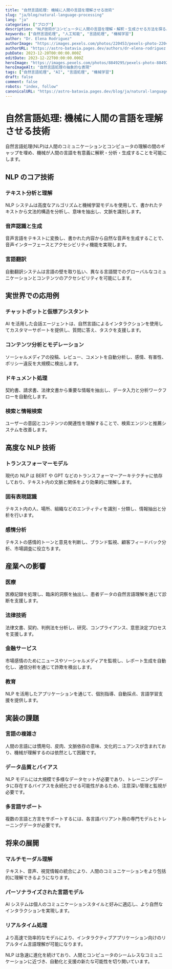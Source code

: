 ```yaml
---
title: "自然言語処理: 機械に人間の言語を理解させる技術"
slug: "ja/blog/natural-language-processing"
lang: "ja"
categories: ["ブログ"]
description: "NLP技術がコンピュータに人間の言語を理解・解釈・生成させる方法を探る。チャットボット、翻訳、コンテンツ分析を可能にする技術。"
keywords: ["自然言語処理", "人工知能", "言語処理", "機械学習"]
author: "Dr. Elena Rodriguez"
authorImage: "https://images.pexels.com/photos/220453/pexels-photo-220453.jpeg?auto=compress&cs=tinysrgb&w=1260&h=750&dpr=1  "
authorURL: "https://astro-batavia.pages.dev/authors/dr-elena-rodriguez  "
pubDate: 2023-12-20T00:00:00.000Z
editDate: 2023-12-22T00:00:00.000Z
heroImage: "https://images.pexels.com/photos/8849295/pexels-photo-8849295.jpeg?auto=compress&cs=tinysrgb&w=1260&h=750&dpr=1  "
heroImageAlt: "自然言語処理の抽象的な表現"
tags: ["自然言語処理", "AI", "言語処理", "機械学習"]
draft: false
comment: false
robots: "index, follow"
canonicalURL: "https://astro-batavia.pages.dev/blog/ja/natural-language-processing  "
---
```


# 自然言語処理: 機械に人間の言語を理解させる技術

自然言語処理(NLP)は人間のコミュニケーションとコンピュータの理解の間のギャップを埋め、機械が人間の言語を有意義に解釈・分析・生成することを可能にします。

## NLP のコア技術

### テキスト分析と理解

NLP システムは高度なアルゴリズムと機械学習モデルを使用して、書かれたテキストから文法的構造を分析し、意味を抽出し、文脈を識別します。

### 音声認識と生成

音声言語をテキストに変換し、書かれた内容から自然な音声を生成することで、音声インターフェースとアクセシビリティ機能を実現します。

### 言語翻訳

自動翻訳システムは言語の壁を取り払い、異なる言語間でのグローバルなコミュニケーションとコンテンツのアクセシビリティを可能にします。

## 実世界での応用例

### チャットボットと仮想アシスタント

AI を活用した会話エージェントは、自然言語によるインタラクションを使用してカスタマーサポートを提供し、質問に答え、タスクを支援します。

### コンテンツ分析とモデレーション

ソーシャルメディアの投稿、レビュー、コメントを自動分析し、感情、有害性、ポリシー違反を大規模に検出します。

### ドキュメント処理

契約書、請求書、法律文書から重要な情報を抽出し、データ入力と分析ワークフローを自動化します。

### 検索と情報検索

ユーザーの意図とコンテンツの関連性を理解することで、検索エンジンと推薦システムを改善します。

## 高度な NLP 技術

### トランスフォーマーモデル

現代の NLP は BERT や GPT などのトランスフォーマーアーキテクチャに依存しており、テキスト内の文脈と関係をより効果的に理解します。

### 固有表現認識

テキスト内の人、場所、組織などのエンティティを識別・分類し、情報抽出と分析を行います。

### 感情分析

テキストの感情的トーンと意見を判断し、ブランド監視、顧客フィードバック分析、市場調査に役立ちます。

## 産業への影響

### 医療

医療記録を処理し、臨床的洞察を抽出し、患者データの自然言語理解を通じて診断を支援します。

### 法律技術

法律文書、契約、判例法を分析し、研究、コンプライアンス、意思決定プロセスを支援します。

### 金融サービス

市場感情のためにニュースやソーシャルメディアを監視し、レポート生成を自動化し、通信分析を通じて詐欺を検出します。

### 教育

NLP を活用したアプリケーションを通じて、個別指導、自動採点、言語学習支援を提供します。

## 実装の課題

### 言語の複雑さ

人間の言語には慣用句、皮肉、文脈依存の意味、文化的ニュアンスが含まれており、機械が理解するのは依然として困難です。

### データ品質とバイアス

NLP モデルには大規模で多様なデータセットが必要であり、トレーニングデータに存在するバイアスを永続化させる可能性があるため、注意深い管理と監視が必要です。

### 多言語サポート

複数の言語と方言をサポートするには、各言語バリアント用の専門モデルとトレーニングデータが必要です。

## 将来の展開

### マルチモーダル理解

テキスト、音声、視覚情報の統合により、人間のコミュニケーションをより包括的に理解できるようになります。

### パーソナライズされた言語モデル

AI システムは個人のコミュニケーションスタイルと好みに適応し、より自然なインタラクションを実現します。

### リアルタイム処理

より高速で効率的なモデルにより、インタラクティブアプリケーション向けのリアルタイム言語理解が可能になります。

NLP は急速に進化を続けており、人間とコンピュータのシームレスなコミュニケーションに近づき、自動化と支援の新たな可能性を切り開いています。

